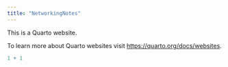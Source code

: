 ```yaml
---
title: "NetworkingNotes"
---
```


This is a Quarto website.

To learn more about Quarto websites visit <https://quarto.org/docs/websites>.

```r
1 + 1
```
